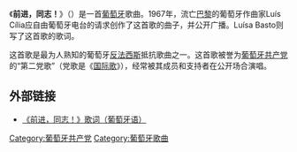 《'''前进，同志！'''》（{{lang-pt|Avante Camarada!}}）是一首[[葡萄牙|葡萄牙]]歌曲。1967年，流亡[[巴黎|巴黎]]的葡萄牙作曲家Luís Cília应自由葡萄牙电台的请求创作了这首歌的曲子，并公开广播。Luísa Basto则写了这首歌的歌词。

这首歌是最为人熟知的葡萄牙[[反法西斯|反法西斯]]抵抗歌曲之一。这首歌被誉为[[葡萄牙共产党|葡萄牙共产党]]的“第二党歌”（党歌是《[[国际歌|国际歌]]》），经常被其成员和支持者在公开场合演唱。

==外部链接==
*[http://www.pcp.pt/partido/anos/80anos/avante-camarada-letra.html 《前进，同志！》歌词（葡萄牙语）] {{Wayback|url=http://www.pcp.pt/partido/anos/80anos/avante-camarada-letra.html |date=20181001060037 }}
[[Category:葡萄牙共产党|Category:葡萄牙共产党]]
[[Category:葡萄牙歌曲|Category:葡萄牙歌曲]]